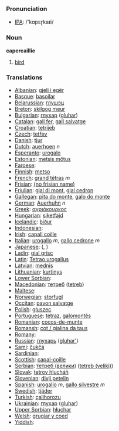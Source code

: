 === Pronunciation ===
*[[w:IPA|IPA]]: /'kɑpɛɽkaɪi/

=== Noun ===

'''capercaillie'''

# [[bird]]

=== Translations ===

*[[Albanian]]: [[gjeli i egër]]
*[[Basque]]: [[basoilar]]
*[[Belarussian]]: [[глушэц]]
*[[Breton]]: [[skilgog meur]]
*[[Bulgarian]]: [[глухар]] ([[gluhar]])
*[[Catalan]]: [[gall fer]], [[gall salvatge]]
*[[Croatian]]: [[tetrijeb]]
*[[Czech]]: [[tetřev]]
*[[Danish]]: [[tjur]]
*[[Dutch]]: [[auerhoen]] ''n''
*[[Esperanto]]: [[urogalo]]
*[[Estonian]]: [[metsis mőtus]]
*[[Faroese]]: [[]]
*[[Finnish]]: [[metso]]
*[[French]]: [[grand tétras]] ''m''
*[[Frisian]]: [[(no frisian name)]]
*[[Friulian]]: [[gjal di mont]], [[gjal cedron]]
*[[Gallegan]]: [[pita do monte]], [[galo do monte]]
*[[German]]: [[Auerhuhn]] ''n''
*[[Greek]]: [[αγριόκουρκος]] '' ''
*[[Hungarian]]: [[siketfajd]]
*[[Icelandic]]: [[þiður]]
*[[Indonesian]]: [[]]
*[[Irish]]: [[capall coille]]
*[[Italian]]: [[urogallo]] ''m'', [[gallo cedrone]] ''m''
*[[Japanese]]: [[]] ([[]], )
*[[Ladin]]: [[gial grisc]]
*[[Latin]]: [[Tetrao urogallus]] '' ''
*[[Latvian]]: [[mednis]]
*[[Lithuanian]]: [[kurtinys]]
*[[Lower Sorbian]]: [[]]
*[[Macedonian]]: [[тетреб]] ([[tetreb]])
*[[Maltese]]: [[]]
*[[Norwegian]]: [[storfugl]]
*[[Occitan]]: [[pavon salvatge]]
*[[Polish]]: [[głuszec]] '' ''
*[[Portuguese]]: [[tetraz]], [[galomontês]]
*[[Romanian]]: [[cocoş-de-munte]]
*[[Romansh]]: [[cot / gialina da taus]]
*[[Romany]]: [[]]
*[[Russian]]: [[глухарь]] ([[gluhar']]) '' ''
*[[Sami]]: [[čukčá]]
*[[Sardinian]]: [[]]
*[[Scottish]]: [[capal-coille]]
*[[Serbian]]: [[тетреб (велики)]] ([[tetreb (veliki)]])
*[[Slovak]]: [[tetrov hlucháň]]
*[[Slovenian]]: [[divji petelin]]
*[[Spanish]]: [[urogallo]] ''m'', [[gallo silvestre]] ''m''
*[[Swedish]]: [[tjäder]]
*[[Turkish]]: [[çalihorozu]]
*[[Ukrainian]]: [[глухар]] ([[gluhar]])
*[[Upper Sorbian]]: [[hłuchar]]
*[[Welsh]]: [[grugiar y coed]]
*[[Yiddish]]: [[]]